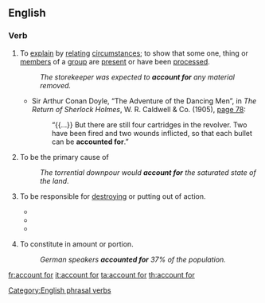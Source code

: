 ==English==

===Verb===
{{infl|en|verb|phrasal verb|head=to [[account]] [[for]]}}

# {{transitive}} To [[explain]] by [[relating]] [[circumstances]]; to show that some one, thing or [[members]] of a [[group]] are [[present]] or have been [[process]]ed.
#: ''The storekeeper was expected to '''account for''' any material removed.''
#* {{ante|1905}} Sir Arthur Conan Doyle, “The Adventure of the Dancing Men”, in ''The Return of Sherlock Holmes'', W. R. Caldwell & Co. (1905), [http://books.google.com/books?id=xgnTteuZ694C&pg=PA78&dq=accounted-for page 78]:
#*: “{{...}} But there are still four cartridges in the revolver.  Two have been fired and two wounds inflicted, so that each bullet can be '''accounted for'''.”
# {{transitive}} To be the primary cause of
#: ''The torrential downpour would '''account for''' the saturated state of the land''.
# {{transitive}} To be responsible for [[destroying]] or putting out of action.
#*{{quote-news|title=Check of Fortress, Liberator Raid At Lille Reveals High Enemy Loss|work=Hartford Courant|date=Oct 11|year=1942|passage=Allied Air Forces '''Account for''' 34 Axis Aircraft}}
#*{{quote-news|title=Jet Missile Downs Mig In Dogfight|work=The Bulletin|date=Feb 22|year=1972|passage=South Vietnamese counter-attacks helped '''account for''' 239 guerrillas reported killed in the 24 hours ending at 6 today, 86 of them in allied air attacks}}
#*{{quote-news|title=Scientists monitoring return of wolves to Upper Pennisula|work=Chicago Tribune|date=Nov 15|year=1992|passage=... and car strikes '''account for''' more than 50000, it's obvious the wolves' effect on the state's deer herd is so small as to be meaningless.}}
# {{transitive}} To constitute in amount or portion.
#: ''German speakers '''accounted for''' 37% of the population.''

[[Category:English phrasal verbs]]

[[fr:account for]]
[[it:account for]]
[[ta:account for]]
[[th:account for]]